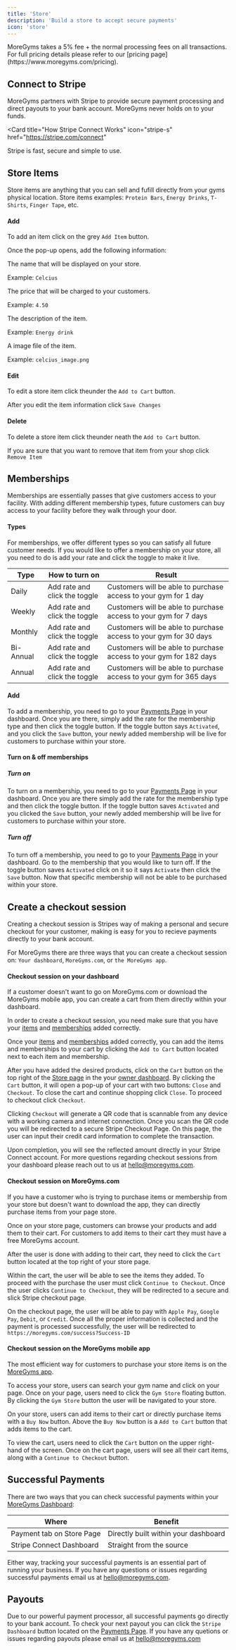 ```yaml
---
title: 'Store'
description: 'Build a store to accept secure payments'
icon: 'store'
---
```


<Note>
  MoreGyms takes a 5% fee + the normal processing fees on all transactions. For full pricing details please refer to our [pricing page](https://www.moregyms.com/pricing).
</Note>

## Connect to Stripe

MoreGyms partners with Stripe to provide secure payment processing and direct payouts to your bank account. MoreGyms never holds on to your funds.

<Card
  title="How Stripe Connect Works"
  icon="stripe-s"
  href="https://stripe.com/connect"
>
 Stripe is fast, secure and simple to use.
</Card>

## Store Items
Store items are anything that you can sell and fufill directly from your gyms physical location. Store items examples: `Protein Bars`, `Energy Drinks`, `T-Shirts`, `Finger Tape`, etc.

#### Add
To add an item click on the grey `Add Item` button.

Once the pop-up opens, add the following information:

<ResponseField name="Item Name" type="text" required>
The name that will be displayed on your store.

Example: `Celcius`

</ResponseField>

<ResponseField name="Item Price" type="number" required>
The price that will be charged to your customers.

Example: `4.50`

</ResponseField>

<ResponseField name="Item Desciption" type="text" required>
The description of the item.

Example: `Energy drink`

</ResponseField>

<ResponseField name="Item Image" type="upload" required>
A image file of the item.

Example: `celcius_image.png`

</ResponseField>

#### Edit

To edit a store item click the<Icon icon="bars"/>under the `Add to Cart` button. 

After you edit the item information click `Save Changes`


#### Delete
To delete a store item click the<Icon icon="bars"/>under neath the `Add to Cart` button. 

If you are sure that you want to remove that item from your shop click `Remove Item`

## Memberships
Memberships are essentially passes that give customers access to your facility. With adding different membership types, future customers can buy access to your facility before they walk through your door.

#### Types
For memberships, we offer different types so you can satisfy all future customer needs. If you would like to offer a membership on your store, all you need to do is add your rate and click the toggle to make it live.

| Type   | How to turn on          | Result                 |
| ----------- | ------------------------ | ---------------------- |
| Daily | Add rate and click the toggle | Customers will be able to purchase access to your gym for 1 day |
| Weekly  | Add rate and click the toggle    | Customers will be able to purchase access to your gym for 7 days    |
| Monthly  | Add rate and click the toggle    | Customers will be able to purchase access to your gym for 30 days   |
| Bi-Annual  | Add rate and click the toggle   | Customers will be able to purchase access to your gym for 182 days   |
| Annual  | Add rate and click the toggle    | Customers will be able to purchase access to your gym for 365 days   |

#### Add
To add a membership, you need to go to your [Payments Page](https://dashboard.moregyms.com/settings#payment-settings) in your dashboard. Once you are there, simply add the rate for the membership type and then click the toggle button. If the toggle button says `Activated`, and you click the `Save` button, your newly added membership will be live for customers to purchase within your store.

#### Turn on & off memberships
##### Turn on
To turn on a membership, you need to go to your [Payments Page](https://dashboard.moregyms.com/settings#payment-settings) in your dashboard. Once you are there simply add the rate for the membership type and then click the toggle button. If the toggle button saves `Activated` and you clicked the `Save` button, your newly added membership will be live for customers to purchase within your store.

##### Turn off
To turn off a membership, you need to go to your [Payments Page](https://dashboard.moregyms.com/settings#payment-settings) in your dashboard. Go to the membership that you would like to turn off. If the toggle button saves `Activated` click on it so it says `Activate` then click the `Save` button. Now that specific membership will not be able to be purchased within your store.
## Create a checkout session
Creating a checkout session is Stripes way of making a personal and secure checkout for your customer, making is easy for you to recieve payments directly to your bank account. 

For MoreGyms there are three ways that you can create a checkout session on: `Your dashboard`, `MoreGyms.com`, or `the MoreGyms app`.

#### Checkout session on your dashboard
If a customer doesn't want to go on MoreGyms.com or download the MoreGyms mobile app, you can create a cart from them directly within your dashboard. 

In order to create a checkout session, you need make sure that you have your [items](/#store-items) and [memberships](/#memberships) added correctly.

Once your [items](/#store-items) and [memberships](/#memberships) added correctly, you can add the items and memberships to your cart by clicking the `Add to Cart` button located next to each item and membership.

After you have added the desired products, click on the `Cart` button on the top right of the [Store page](https://dashboard.moregyms.com/store) in the your [owner dashboard](https://dashboard.moregyms.com/store). By clicking the `Cart` button, it will open a pop-up of your cart with two buttons: `Close` and `Checkout`. To close the cart and continue shopping click `Close`. To proceed to checkout click `Checkout`.

Clicking `Checkout` will generate a QR code that is scannable from any device with a working camera and internet connection. Once you scan the QR code you will be redirected to a secure Stripe Checkout Page. On this page, the user can input their credit card information to complete the transaction.

Upon completion, you will see the reflected amount directly in your Stripe Connect account. For more questions regarding checkout sessions from your dashboard please reach out to us at hello@moregyms.com.
#### Checkout session on MoreGyms.com
If you have a customer who is trying to purchase items or membership from your store but doesn't want to download the app, they can directly purchase items from your page store.

Once on your store page, customers can browse your products and add them to their cart. For customers to add items to their cart they must have a free MoreGyms account.

After the user is done with adding to their cart, they need to click the `Cart` button located at the top right of your store page.

Within the cart, the user will be able to see the items they added. To proceed with the purchase the user must click `Continue to Checkout`. Once the user clicks `Continue to Checkout`, they will be redirected to a secure and slick Stripe checkout page.

On the checkout page, the user will be able to pay with `Apple Pay`, `Google Pay`, `Debit`, or `Credit`. Once all the proper information is collected and the payment is processed successfully, the user will be redirected to `https://moregyms.com/success?Success-ID`

#### Checkout session on the MoreGyms mobile app
The most efficient way for customers to purchase your store items is on the [MoreGyms app](https://moregyms.com/download). 

To access your store, users can search your gym name and click on your page. Once on your page, users need to click the `Gym Store` floating button. By clicking the `Gym Store` button the user will be navigated to your store.

On your store, users can add items to their cart or directly purchase items with a `Buy Now` button. Above the `Buy Now` button is a `Add to Cart` button that adds items to the cart.

To view the cart, users need to click the `Cart` button on the upper right-hand of the screen. Once on the cart page, users will see all their cart items, along with a `Continue to Checkout` button.

## Successful Payments
There are two ways that you can check successful payments within your [MoreGyms Dashboard](https://dashboard.moregyms.com/store#payments):

| Where   | Benefit          |
| ----------- | ------------------------ |
| Payment tab on Store Page | Directly built within your dashboard|
| Stripe Connect Dashboard  | Straight from the source|

Either way, tracking your successful payments is an essential part of running your business. If you have any questions or issues regarding successful payments email us at hello@moregyms.com.

## Payouts
Due to our powerful payment processor, all successful payments go directly to your bank account. To check your next payout you can click the `Stripe Dashboard` button located on the [Payments Page](https://dashboard.moregyms.com/store#payments). If you have any quetions or issues regarding payouts please email us at hello@moregyms.com




